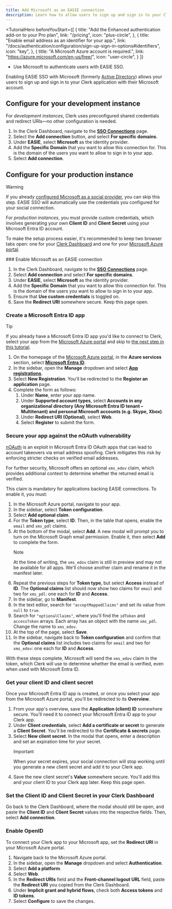 ```yaml
---
title: Add Microsoft as an EASIE connection
description: Learn how to allow users to sign up and sign in to your Clerk app with their Microsoft account using EASIE SSO.
---
```


<TutorialHero
  beforeYouStart={[
    {
      title: "Add the Enhanced authentication add-on to your Pro plan",
      link: "/pricing",
      icon: "plus-circle",
    },
    {
      title: "Enable email address as an identifier for your app.",
      link: "/docs/authentication/configuration/sign-up-sign-in-options#identifiers",
      icon: "key",
    },
     {
      title: "A Microsoft Azure account is required.",
      link: "https://azure.microsoft.com/en-us/free/",
      icon: "user-circle",
    }
  ]}
>
  - Use Microsoft to authenticate users with EASIE SSO.
</TutorialHero>

Enabling EASIE SSO with Microsoft (formerly [Active Directory](https://learn.microsoft.com/en-us/entra/fundamentals/new-name)) allows your users to sign up and sign in to your Clerk application with their Microsoft account.

## Configure for your development instance

For _development instances_, Clerk uses preconfigured shared credentials and redirect URIs—no other configuration is needed.

1. In the Clerk Dashboard, navigate to the [**SSO Connections**](https://dashboard.clerk.com/last-active?path=user-authentication/sso-connections) page.
1. Select the **Add connection** button, and select **For specific domains**.
1. Under **EASIE**, select **Microsoft** as the identity provider.
1. Add the **Specific Domain** that you want to allow this connection for. This is the domain of the users you want to allow to sign in to your app.
1. Select **Add connection**.

## Configure for your production instance

> [!WARNING]
> If you already [configured Microsoft as a social provider](/docs/authentication/social-connections/microsoft), you can skip this step. EASIE SSO will automatically use the credentials you configured for your social connection.

For _production instances_, you must provide custom credentials, which involves generating your own **Client ID** and **Client Secret** using your Microsoft Entra ID account.

To make the setup process easier, it's recommended to keep two browser tabs open: one for your [Clerk Dashboard](https://dashboard.clerk.com/last-active?path=user-authentication/sso-connections) and one for your [Microsoft Azure portal](https://portal.azure.com).

<Steps>
  ### Enable Microsoft as an EASIE connection

  1. In the Clerk Dashboard, navigate to the [**SSO Connections**](https://dashboard.clerk.com/last-active?path=user-authentication/sso-connections) page.
  1. Select **Add connection** and select **For specific domains**.
  1. Under **EASIE**, select **Microsoft** as the identity provider.
  1. Add the **Specific Domain** that you want to allow this connection for. This is the domain of the users you want to allow to sign in to your app.
  1. Ensure that **Use custom credentials** is toggled on.
  1. Save the **Redirect URI** somewhere secure. Keep this page open.

  ### Create a Microsoft Entra ID app

  > [!TIP]
  > If you already have a Microsoft Entra ID app you'd like to connect to Clerk, select your app from the [Microsoft Azure portal](https://portal.azure.com/#home) and skip to [the next step in this tutorial](#get-your-client-id-and-client-secret).

  1. On the homepage of the [Microsoft Azure portal](https://portal.azure.com/#home), in the **Azure services** section, select **[Microsoft Entra ID](https://portal.azure.com/#view/Microsoft_AAD_IAM/ActiveDirectoryMenuBlade/~/Overview)**.
  1. In the sidebar, open the **Manage** dropdown and select **[App registrations](https://portal.azure.com/#view/Microsoft_AAD_IAM/ActiveDirectoryMenuBlade/~/RegisteredApps)**.
  1. Select **New Registration**. You'll be redirected to the **Register an application** page.
  1. Complete the form as follows:
     1. Under **Name**, enter your app name.
     1. Under **Supported account types**, select **Accounts in any organizational directory (Any Microsoft Entra ID tenant – Multitenant) and personal Microsoft accounts (e.g. Skype, Xbox)**.
     1. Under **Redirect URI (Optional)**, select **Web**.
     1. Select **Register** to submit the form.

  ### Secure your app against the nOAuth vulnerability

  [nOAuth](https://www.descope.com/blog/post/noauth) is an exploit in Microsoft Entra ID OAuth apps that can lead to account takeovers via email address spoofing. Clerk mitigates this risk by enforcing stricter checks on verified email addresses.

  For further security, Microsoft offers an optional `xms_edov` claim, which provides additional context to determine whether the returned email is verified.

  This claim is mandatory for applications backing EASIE connections. To enable it, you must:

  1. In the Microsoft Azure portal, navigate to your app.
  1. In the sidebar, select **Token configuration**.
  1. Select **Add optional claim**.
  1. For the **Token type**, select **ID**. Then, in the table that opens, enable the `email` and `xms_pdl` claims.
  1. At the bottom of the modal, select **Add**. A new modal will prompt you to turn on the Microsoft Graph email permission. Enable it, then select **Add** to complete the form.
     > [!NOTE]
     > At the time of writing, the `xms_edov` claim is still in preview and may not be available for all apps. We'll choose another claim and rename it in the manifest later.
  1. Repeat the previous steps for **Token type**, but select **Access** instead of **ID**. The **Optional claims** list should now show two claims for `email` and two for `xms_pdl`: one each for **ID** and **Access**.
  1. In the sidebar, go to **Manifest**.
  1. In the text editor, search for `"acceptMappedClaims"` and set its value from `null` to `true`.
  1. Search for `"optionalClaims"`, where you'll find the `idToken` and `accessToken` arrays. Each array has an object with the name `xms_pdl`. Change the name to `xms_edov`.
  1. At the top of the page, select **Save**.
  1. In the sidebar, navigate back to **Token configuration** and confirm that the **Optional claims** list includes two claims for `email` and two for `xms_edov`: one each for **ID** and **Access**.

  With these steps complete, Microsoft will send the `xms_edov` claim in the token, which Clerk will use to determine whether the email is verified, even when used with Microsoft Entra ID.

  ### Get your client ID and client secret

  Once your Microsoft Entra ID app is created, or once you select your app from the Microsoft Azure portal, you'll be redirected to its **Overview**.

  1. From your app's overview, save the **Application (client) ID** somewhere secure. You'll need it to connect your Microsoft Entra ID app to your Clerk app.
  1. Under **Client credentials**, select **Add a certificate or secret** to generate a **Client Secret**. You'll be redirected to the **Certificate & secrets** page.
  1. Select **New client secret**. In the modal that opens, enter a description and set an expiration time for your secret.
     > [!IMPORTANT]
     > When your secret expires, your social connection will stop working until you generate a new client secret and add it to your Clerk app.
  1. Save the new client secret's **Value** somewhere secure. You'll add this and your client ID to your Clerk app later. Keep this page open.

  ### Set the Client ID and Client Secret in your Clerk Dashboard

  Go back to the Clerk Dashboard, where the modal should still be open, and paste the **Client ID** and **Client Secret** values into the respective fields. Then, select **Add connection**.

  ### Enable OpenID

  To connect your Clerk app to your Microsoft app, set the **Redirect URI** in your Microsoft Azure portal.

  1. Navigate back to the Microsoft Azure portal.
  1. In the sidebar, open the **Manage** dropdown and select **Authentication**.
  1. Select **Add a platform**.
  1. Select **Web**.
  1. In the **Redirect URIs** field and the **Front-channel logout URL** field, paste the **Redirect URI** you copied from the Clerk Dashboard.
  1. Under **Implicit grant and hybrid flows**, check both **Access tokens** and **ID tokens**.
  1. Select **Configure** to save the changes.
</Steps>
